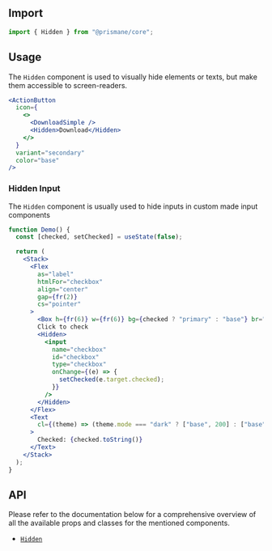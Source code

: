 ## Import

```js
import { Hidden } from "@prismane/core";
```

## Usage

The `Hidden` component is used to visually hide elements or texts, but make them accessible to screen-readers.

```jsx preview
<ActionButton
  icon={
    <>
      <DownloadSimple />
      <Hidden>Download</Hidden>
    </>
  }
  variant="secondary"
  color="base"
/>
```

### Hidden Input

The `Hidden` component is usually used to hide inputs in custom made input components

```jsx preview
function Demo() {
  const [checked, setChecked] = useState(false);

  return (
    <Stack>
      <Flex
        as="label"
        htmlFor="checkbox"
        align="center"
        gap={fr(2)}
        cs="pointer"
      >
        <Box h={fr(6)} w={fr(6)} bg={checked ? "primary" : "base"} br="sm" />
        Click to check
        <Hidden>
          <input
            name="checkbox"
            id="checkbox"
            type="checkbox"
            onChange={(e) => {
              setChecked(e.target.checked);
            }}
          />
        </Hidden>
      </Flex>
      <Text
        cl={(theme) => (theme.mode === "dark" ? ["base", 200] : ["base", 700])}
      >
        Checked: {checked.toString()}
      </Text>
    </Stack>
  );
}
```

## API

Please refer to the documentation below for a comprehensive overview of all the available props and classes for the mentioned components.

- [`Hidden`](/docs/components-api/layout/hidden-api)

